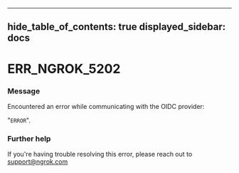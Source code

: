

---
hide_table_of_contents: true
displayed_sidebar: docs
---


# ERR_NGROK_5202

### Message
Encountered an error while communicating with the OIDC provider:

"`ERROR`".

<ErrorDetails error="err_ngrok_5202" />



### Further help
If you're having trouble resolving this error, please reach out to [support@ngrok.com](mailto:support@ngrok.com?subject=Help%20with%20ERR_NGROK_5202)

